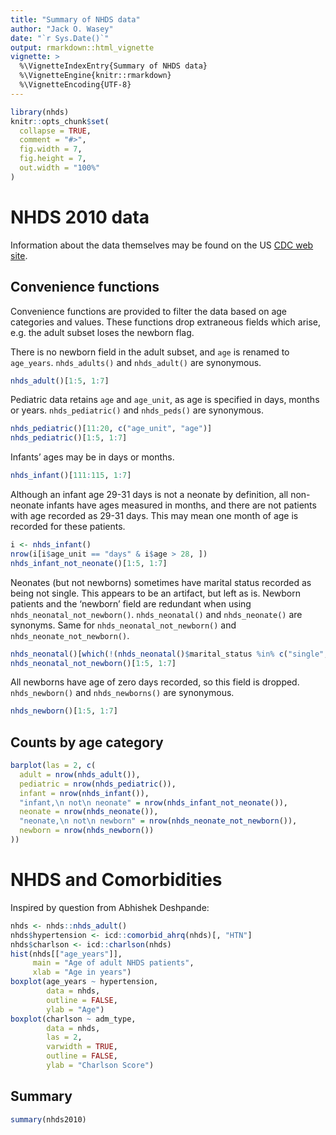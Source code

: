```yaml
---
title: "Summary of NHDS data"
author: "Jack O. Wasey"
date: "`r Sys.Date()`"
output: rmarkdown::html_vignette
vignette: >
  %\VignetteIndexEntry{Summary of NHDS data}
  %\VignetteEngine{knitr::rmarkdown}
  %\VignetteEncoding{UTF-8}
---
```


```r
library(nhds)
knitr::opts_chunk$set(
  collapse = TRUE,
  comment = "#>",
  fig.width = 7,
  fig.height = 7,
  out.width = "100%"
)
```

# NHDS 2010 data

Information about the data themselves may be found on the US [CDC web site](https://www.cdc.gov/nchs/nhds/index.htm).

## Convenience functions

Convenience functions are provided to filter the data based on age categories and values. These functions drop extraneous fields which arise, e.g. the adult subset loses the newborn flag.

There is no newborn field in the adult subset, and `age` is renamed to `age_years`. `nhds_adults()` and `nhds_adult()` are synonymous.

```r
nhds_adult()[1:5, 1:7]
```

Pediatric data retains `age` and `age_unit`, as age is specified in days, months or years. `nhds_pediatric()` and `nhds_peds()` are synonymous.

```r
nhds_pediatric()[11:20, c("age_unit", "age")]
nhds_pediatric()[1:5, 1:7]
```

Infants' ages may be in days or months.

```r
nhds_infant()[111:115, 1:7]
```

Although an infant age 29-31 days is not a neonate by definition, all non-neonate infants have ages measured in months, and there are not patients with age recorded as 29-31 days. This may mean one month of age is recorded for these patients.

```r
i <- nhds_infant()
nrow(i[i$age_unit == "days" & i$age > 28, ])
nhds_infant_not_neonate()[1:5, 1:7]
```

Neonates (but not newborns) sometimes have marital status recorded as being not single. This appears to be an artifact, but left as is.
Newborn patients and the 'newborn' field are redundant when using `nhds_neonatal_not_newborn()`. `nhds_neonatal()` and `nhds_neonate()` are synonyms. Same for `nhds_neonatal_not_newborn()` and `nhds_neonate_not_newborn()`.

```r
nhds_neonatal()[which(!(nhds_neonatal()$marital_status %in% c("single", "not_stated"))), 1:7]
nhds_neonatal_not_newborn()[1:5, 1:7]
```

All newborns have age of zero days recorded, so this field is dropped. `nhds_newborn()` and `nhds_newborns()` are synonymous.

```r
nhds_newborn()[1:5, 1:7]
```

## Counts by age category

```r
barplot(las = 2, c(
  adult = nrow(nhds_adult()),
  pediatric = nrow(nhds_pediatric()),
  infant = nrow(nhds_infant()),
  "infant,\n not\n neonate" = nrow(nhds_infant_not_neonate()),
  neonate = nrow(nhds_neonate()),
  "neonate,\n not\n newborn" = nrow(nhds_neonate_not_newborn()),
  newborn = nrow(nhds_newborn())
))
```

# NHDS and Comorbidities

Inspired by question from Abhishek Deshpande:

```r
nhds <- nhds::nhds_adult()
nhds$hypertension <- icd::comorbid_ahrq(nhds)[, "HTN"]
nhds$charlson <- icd::charlson(nhds)
hist(nhds[["age_years"]],
     main = "Age of adult NHDS patients", 
     xlab = "Age in years")
boxplot(age_years ~ hypertension, 
        data = nhds,
        outline = FALSE,
        ylab = "Age")
boxplot(charlson ~ adm_type, 
        data = nhds,
        las = 2, 
        varwidth = TRUE, 
        outline = FALSE,
        ylab = "Charlson Score")
```

## Summary

```r
summary(nhds2010)
```

